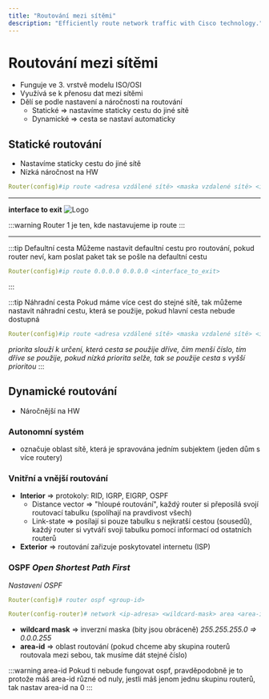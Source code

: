 ```yaml
---
title: "Routování mezi sítěmi"
description: "Efficiently route network traffic with Cisco technology."
---
```


# Routování mezi sítěmi
- Funguje ve 3. vrstvě modelu ISO/OSI
- Využívá se k přenosu dat mezi sítěmi
- Dělí se podle nastavení a náročnosti na routování
    - Statické => nastavíme staticky cestu do jiné sítě
    - Dynamické => cesta se nastaví automaticky

## Statické routování
- Nastavíme staticky cestu do jiné sítě
- Nízká náročnost na HW

```yml title="Nastavení statického routování"
Router(config)#ip route <adresa vzdálené sítě> <maska vzdalené sítě> <interface_to_exit>
```

---

**interface to exit**
<img src="/img/dasimg/interface_exit_port.png" alt="Logo"/>

:::warning Router 1 je ten, kde nastavujeme ip route
:::

---

:::tip Defaultní cesta 
Můžeme nastavit defaultní cestu pro routování, pokud router neví, kam poslat paket tak se pošle na defaultní cestu

```yml title="Nastavení defaultní cesty"
Router(config)#ip route 0.0.0.0 0.0.0.0 <interface_to_exit>
```
:::

:::tip Náhradní cesta
Pokud máme více cest do stejné sítě, tak můžeme nastavit náhradní cestu, která se použije, pokud hlavní cesta nebude dostupná

```yml title="Nastavení náhradní cesty"
Router(config)#ip route <adresa vzdálené sítě> <maska vzdalené sítě> <interface_to_exit> <priorita>
```

*priorita slouží k určení, která cesta se použije dříve, čím menší číslo, tím dříve se použije, pokud nízká priorita selže, tak se použije cesta s vyšší prioritou*
:::

## Dynamické routování
- Náročnější na HW

### Autonomní systém
- označuje oblast sítě, která je spravována jedním subjektem (jeden dům s více routery)

### Vnitřní a vnější routování
- **Interior** => protokoly: RID, IGRP, EIGRP, OSPF
    - Distance vector => "hloupé routování", každý router si přeposílá svojí routovací tabulku (spolíhají na pravdivost všech)
    - Link-state => posílají si pouze tabulku s nejkratší cestou (sousedů), každý router si vytváří svoji tabulku pomocí informací od ostatních routerů
- **Exterior** => routování zařizuje poskytovatel internetu (ISP)

### OSPF *Open Shortest Path First*

*Nastavení OSPF*

```yml title="Výběr skupiny v OSPF protokolu"
Router(config)# router ospf <group-id> 
```

```yml title="Nastavení sítě v OSPF protokolu"
Router(config-router)# network <ip-adresa> <wildcard-mask> area <area-id>
```

- **wildcard mask** => inverzní maska (bity jsou obráceně) *255.255.255.0 => 0.0.0.255* 
- **area-id** => oblast routování (pokud chceme aby skupina routerů routovala mezi sebou, tak musíme dát stejné číslo)

:::warning area-id
Pokud ti nebude fungovat ospf, pravděpodobně je to protože máš area-id různé od nuly, jestli máš jenom jednu skupinu routerů, tak nastav area-id na 0
:::
